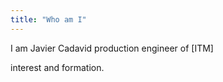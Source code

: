 ```yaml
---
title: "Who am I"
---
```


<div class = "row">

<div class = "col-md-4">
I am Javier Cadavid production engineer of [ITM]

interest and formation.
